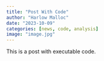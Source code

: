 ```yaml
---
title: "Post With Code"
author: "Harlow Malloc"
date: "2023-10-09"
categories: [news, code, analysis]
image: "image.jpg"
---
```


This is a post with executable code.

